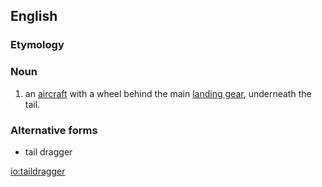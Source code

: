 {{also|tail dragger}}
==English==

===Etymology===
{{compound|en|tail|dragger}}

===Noun===
{{en-noun}}

# {{lb|en|aviation}} an [[aircraft]] with a wheel behind the main [[landing gear]], underneath the tail.

===Alternative forms===
* tail dragger

[[io:taildragger]]